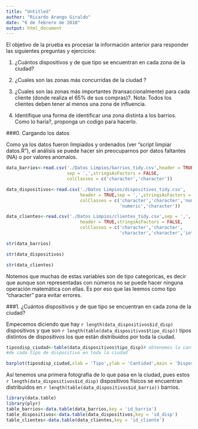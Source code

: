 ```yaml
---
title: "Untitled"
author: "Ricardo Arango Giraldo"
date: "6 de febrero de 2018"
output: html_document
---
```


El objetivo de la prueba es procesar la información anterior para responder las siguientes preguntas y ejercicios:

1.   ¿Cuántos dispositivos y de que tipo se encuentran en cada zona de la ciudad?

2.   ¿Cuales son las zonas más concurridas de la ciudad ?

3.   ¿Cuales son las zonas más importantes (transaccionalmente) para cada cliente (donde realiza el 65% de sus compras)?. Nota:  Todos los clientes deben tener al menos una zona de influencia.

4.    Identifique una forma de identificar una zona distinta a los barrios.  Como lo haría?, proponga un codigo para hacerlo.

###0. Cargando los datos

Como ya los datos fueron limpiados y ordenados (ver "script limpiar datos.R"), el análisis se puede hacer sin preocuparnos por datos faltantes (NA) o por valores anomalos.

```r
data_barrios<-read.csv('./Datos Limpios/barrios_tidy.csv',header = TRUE,
                       sep = ',',stringsAsFactors = FALSE,
                       colClasses = c('character','character'))

data_dispositivos<-read.csv('./Datos Limpios/dispositivos_tidy.csv',
                            header = TRUE,sep = ',',stringsAsFactors = FALSE,
                            colClasses = c('character','character','numeric',
                                           'numeric','character'))

data_clientes<-read.csv('./Datos Limpios/clientes_tidy.csv',sep = ',',
                            header = TRUE,stringsAsFactors = FALSE,
                            colClasses = c('character','character',
                                           'character','character','integer'))

str(data_barrios)

str(data_dispositivos)

str(data_clientes)
```

Notemos que muchas de estas variables son de tipo categoricas, es decir que aunque son representadas con números no se puede hacer ninguna operación matemática con ellas. Es por eso que las leemos como tipo "character" para evitar errores.

###1. ¿Cuántos dispositivos y de que tipo se encuentran en cada zona de la ciudad?

Empecemos diciendo que hay `r length(data_dispositivos$id_disp)` dispositivos y que son `r length(table(data_dispositivos$tipo_disp))` tipos distintos de dispositivos los que están distribuidos por toda la ciudad.

```r
tiposdisp_ciudad<-table(data_dispositivos$tipo_disp)# obtenemos la cantidad
#de cada tipo de dispositivo en toda la ciudad

barplot(tiposdisp_ciudad,xlab = 'Tipo',ylab = 'Cantidad',main = 'Dispositivos de acuerdo a su tipo en la ciudad')
```

Así tenemos una primera fotografía de lo que pasa en la ciudad, pues estos `r length(data_dispositivos$id_disp)` dispositivos físicos se encuentran distribuidos en `r length(table(data_dispositivos$id_barrio))` barrios.

```r
library(data.table)
library(plyr)
table_barrios<-data.table(data_barrios,key = 'id_barrio')
table_dispositivos<-data.table(data_dispositivos,key = 'id_disp')
table_clientes<-data.table(data_clientes,key = 'id_cliente')

```